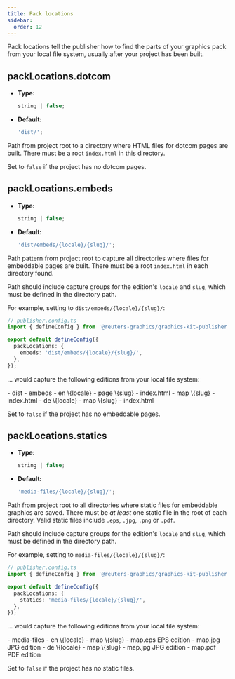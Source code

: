 ```yaml
---
title: Pack locations
sidebar:
  order: 12
---
```



Pack locations tell the publisher how to find the parts of your graphics pack from your local file system, usually after your project has been built.

## packLocations.dotcom

- **Type:**
  ```typescript
  string | false;
  ```
- **Default:**
  ```typescript
  'dist/';
  ```

Path from project root to a directory where HTML files for dotcom pages are built. There must be a root `index.html` in this directory.

Set to `false` if the project has no dotcom pages.

## packLocations.embeds

- **Type:**
  ```typescript
  string | false;
  ```
- **Default:**
  ```typescript
  'dist/embeds/{locale}/{slug}/';
  ```

Path pattern from project root to capture all directories where files for embeddable pages are built. There must be a root `index.html` in each directory found.

Path should include capture groups for the edition's `locale` and `slug`, which must be defined in the directory path.

For example, setting to `dist/embeds/{locale}/{slug}/`:

```typescript
// publisher.config.ts
import { defineConfig } from '@reuters-graphics/graphics-kit-publisher';

export default defineConfig({
  packLocations: {
    embeds: 'dist/embeds/{locale}/{slug}/',
  },
});
```

... would capture the following editions from your local file system:

<FileTree>
- dist
  - embeds
    - en \{locale}
      - page \{slug}
        - index.html 
      - map \{slug}
        - index.html
    - de \{locale}
      - map \{slug}
        - index.html
</FileTree>

Set to `false` if the project has no embeddable pages.

## packLocations.statics

- **Type:**
  ```typescript
  string | false;
  ```
- **Default:**
  ```typescript
  'media-files/{locale}/{slug}/';
  ```

Path from project root to all directories where static files for embeddable graphics are saved. There must be _at least_ one static file in the root of each directory. Valid static files include `.eps`, `.jpg`, `.png` or `.pdf`.

Path should include capture groups for the edition's `locale` and `slug`, which must be defined in the directory path.

For example, setting to `media-files/{locale}/{slug}/`:

```typescript
// publisher.config.ts
import { defineConfig } from '@reuters-graphics/graphics-kit-publisher';

export default defineConfig({
  packLocations: {
    statics: 'media-files/{locale}/{slug}/',
  },
});
```

... would capture the following editions from your local file system:

<FileTree>
- media-files
  - en \{locale}
    - map \{slug}
      - map.eps EPS edition
      - map.jpg JPG edition
  - de \{locale}
    - map \{slug}
      - map.jpg JPG edition
      - map.pdf PDF edition
</FileTree>

Set to `false` if the project has no static files.
